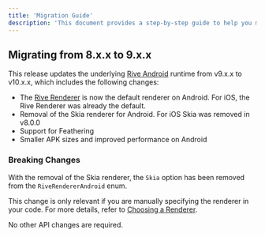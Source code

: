 ```yaml
---
title: 'Migration Guide'
description: 'This document provides a step-by-step guide to help you migrate from a previous version to the latest version of the Rive React Native runtime.'
---
```


## Migrating from 8.x.x to 9.x.x

This release updates the underlying [Rive Android](https://github.com/rive-app/rive-android) runtime from v9.x.x to v10.x.x, which includes the following changes:
- The [Rive Renderer](https://rive.app/blog/rive-renderer-now-open-source-and-available-on-all-platforms) is now the default renderer on Android. For iOS, the Rive Renderer was already the default. 
- Removal of the Skia renderer for Android. For iOS Skia was removed in v8.0.0
- Support for Feathering
- Smaller APK sizes and improved performance on Android

### Breaking Changes

With the removal of the Skia renderer, the `Skia` option has been removed from the `RiveRendererAndroid` enum.

This change is only relevant if you are manually specifying the renderer in your code. For more details, refer to [Choosing a Renderer](/runtimes/choose-a-renderer/overview).

No other API changes are required.